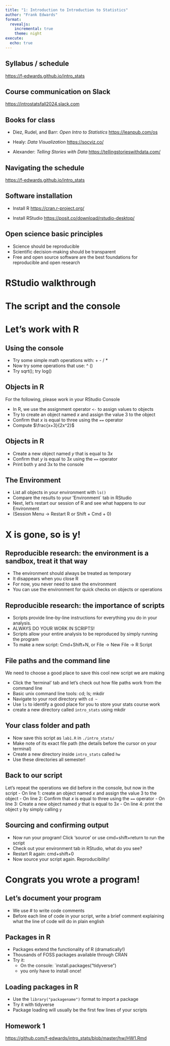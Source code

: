 ```yaml
---
title: "1: Introduction to Introduction to Statistics"
author: "Frank Edwards"
format: 
  revealjs:
    incremental: true
    theme: night
execute: 
  echo: true
---
```


## Syllabus / schedule

<https://f-edwards.github.io/intro_stats>

## Course communication on Slack

<https://introstatsfall2024.slack.com>

## Books for class

-   Diez, Rudel, and Barr: *Open Intro to Statistics* <https://leanpub.com/os>

-   Healy: *Data Visualization* <https://socviz.co/>

-   Alexander: *Telling Stories with Data* <https://tellingstorieswithdata.com/>

## Navigating the schedule

<https://f-edwards.github.io/intro_stats>

## Software installation

-   Install R <https://cran.r-project.org/>

-   Install RStudio <https://posit.co/download/rstudio-desktop/>

## Open science basic principles

-   Science should be reproducible
-   Scientific decision-making should be transparent
-   Free and open source software are the best foundations for reproducible and open research

# RStudio walkthrough

# The script and the console

# Let's work with R

## Using the console

- Try some simple math operations with: + - / *  
- Now try some operations that use: ^ ()
- Try sqrt(); try log()

## Objects in R

For the following, please work in your RStudio Console

-   In R, we use the assignment operator `<-` to assign values to objects
-   Try to create an object named $x$ and assign the value 3 to the object
-   Confirm that $x$ is equal to three using the `==` operator
-   Compute $\frac{x+3}{2x^2}$

## Objects in R

- Create a new object named $y$ that is equal to $3x$
- Confirm that $y$ is equal to $3x$ using the `==` operator
- Print both y and 3x to the console

## The Environment

- List all objects in your environment with `ls()` 
- Compare the results to your 'Environment` tab in RStudio
- Next, let's restart our session of R and see what happens to our Environment 
- (Session Menu -\> Restart R or Shift + Cmd + 0)

# X is gone, so is y!

## Reproducible research: the environment is a sandbox, treat it that way

- The environment should always be treated as temporary
- It disappears when you close R
- For now, you never need to save the environment
- You can use the environment for quick checks on objects or operations

## Reproducible research: the importance of scripts

- Scripts provide line-by-line instructions for everything you do in your analysis.
- ALWAYS DO YOUR WORK IN SCRIPTS!
- Scripts allow your entire analysis to be reproduced by simply running the program
- To make a new script: Cmd+Shift+N, or File -\> New File -\> R Script

## File paths and the command line

We need to choose a good place to save this cool new script we are making

-   Click the 'terminal' tab and let's check out how file paths work from the command line
-   Basic unix command line tools: cd; ls; mkdir
-   Navigate to your root directory with `cd ~`
-   Use `ls` to identify a good place for you to store your stats course work
-   create a new directory called `intro_stats` using mkdir

## Your class folder and path

- Now save this script as `lab1.R` in `./intro_stats/`
- Make note of its exact file path (the details before the cursor on your terminal)
- Create a new directory inside `intro_stats` called `hw`
- Use these directories all semester!

## Back to our script
Let's repeat the operations we did before in the console, but now in the script
- On line 1: create an object named $x$ and assign the value 3 to the object
- On line 2: Confirm that $x$ is equal to three using the `==` operator
- On line 3: Create a new object named $y$ that is equal to $3x$
- On line 4: print the object y by simply calling `y`

## Sourcing and confirming output
-   Now run your program! Click 'source' or use cmd+shift+return to run the script
-   Check out your environment tab in RStudio, what do you see?
-   Restart R again: cmd+shift+0
-   Now source your script again. Reproducibility!

# Congrats you wrote a program!

## Let's document your program

- We use # to write code comments
- Before each line of code in your script, write a brief comment explaining what the line of code will do in plain english

## Packages in R
- Packages extend the functionality of R (dramatically!)
- Thousands of FOSS packages available through CRAN
- Try it:
  - On the console: `install.packages("tidyverse")
  - you only have to install once!

## Loading packages in R
- Use the `library("packagename")` format to import a package
- Try it with tidyverse
- Package loading will usually be the first few lines of your scripts

## Homework 1

<https://github.com/f-edwards/intro_stats/blob/master/hw/HW1.Rmd>

